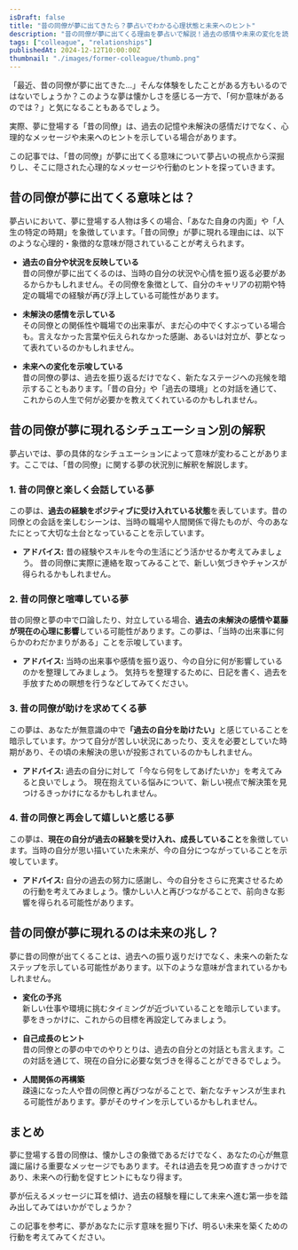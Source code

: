 ```yaml
---
isDraft: false
title: "昔の同僚が夢に出てきたら？夢占いでわかる心理状態と未来へのヒント"
description: "昔の同僚が夢に出てくる理由を夢占いで解説！過去の感情や未来の変化を読み解く心理的なメッセージと具体的な行動のヒントをご紹介します。"
tags: ["colleague", "relationships"]
publishedAt: 2024-12-12T10:00:00Z
thumbnail: "./images/former-colleague/thumb.png"
---
```


「最近、昔の同僚が夢に出てきた…」そんな体験をしたことがある方もいるのではないでしょうか？このような夢は懐かしさを感じる一方で、「何か意味があるのでは？」と気になることもあるでしょう。

実際、夢に登場する「昔の同僚」は、過去の記憶や未解決の感情だけでなく、心理的なメッセージや未来へのヒントを示している場合があります。

この記事では、「昔の同僚」が夢に出てくる意味について夢占いの視点から深掘りし、そこに隠された心理的なメッセージや行動のヒントを探っていきます。

<TableOfContents />

## 昔の同僚が夢に出てくる意味とは？

夢占いにおいて、夢に登場する人物は多くの場合、「あなた自身の内面」や「人生の特定の時期」を象徴しています。「昔の同僚」が夢に現れる理由には、以下のような心理的・象徴的な意味が隠されていることが考えられます。

- <strong>過去の自分や状況を反映している</strong>
  <br />
  昔の同僚が夢に出てくるのは、当時の自分の状況や心情を振り返る必要があるからかもしれません。その同僚を象徴として、自分のキャリアの初期や特定の職場での経験が再び浮上している可能性があります。

- <strong>未解決の感情を示している</strong>
  <br />
  その同僚との関係性や職場での出来事が、まだ心の中でくすぶっている場合も。言えなかった言葉や伝えられなかった感謝、あるいは対立が、夢となって表れているのかもしれません。

- <strong>未来への変化を示唆している</strong>
  <br />
  昔の同僚の夢は、過去を振り返るだけでなく、新たなステージへの兆候を暗示することもあります。「昔の自分」や「過去の環境」との対話を通じて、これからの人生で何が必要かを教えてくれているのかもしれません。

## 昔の同僚が夢に現れるシチュエーション別の解釈

夢占いでは、夢の具体的なシチュエーションによって意味が変わることがあります。ここでは、「昔の同僚」に関する夢の状況別に解釈を解説します。

### 1. <strong>昔の同僚と楽しく会話している夢</strong>

この夢は、<strong>過去の経験をポジティブに受け入れている状態</strong>を表しています。昔の同僚との会話を楽しむシーンは、当時の職場や人間関係で得たものが、今のあなたにとって大切な土台となっていることを示しています。

- <strong>アドバイス:</strong> 昔の経験やスキルを今の生活にどう活かせるか考えてみましょう。
  昔の同僚に実際に連絡を取ってみることで、新しい気づきやチャンスが得られるかもしれません。

### 2. <strong>昔の同僚と喧嘩している夢</strong>

昔の同僚と夢の中で口論したり、対立している場合、<strong>過去の未解決の感情や葛藤が現在の心理に影響</strong>している可能性があります。この夢は、「当時の出来事に何らかのわだかまりがある」ことを示唆しています。

- <strong>アドバイス:</strong> 当時の出来事や感情を振り返り、今の自分に何が影響しているのかを整理してみましょう。
  気持ちを整理するために、日記を書く、過去を手放すための瞑想を行うなどしてみてください。

### 3. <strong>昔の同僚が助けを求めてくる夢</strong>

この夢は、あなたが無意識の中で<strong>「過去の自分を助けたい」</strong>と感じていることを暗示しています。かつて自分が苦しい状況にあったり、支えを必要としていた時期があり、その頃の未解決の思いが投影されているのかもしれません。

- <strong>アドバイス:</strong> 過去の自分に対して「今なら何をしてあげたいか」を考えてみると良いでしょう。
  現在抱えている悩みについて、新しい視点で解決策を見つけるきっかけになるかもしれません。

### 4. <strong>昔の同僚と再会して嬉しいと感じる夢</strong>

この夢は、<strong>現在の自分が過去の経験を受け入れ、成長していること</strong>を象徴しています。当時の自分が思い描いていた未来が、今の自分につながっていることを示唆しています。

- <strong>アドバイス:</strong> 自分の過去の努力に感謝し、今の自分をさらに充実させるための行動を考えてみましょう。懐かしい人と再びつながることで、前向きな影響を得られる可能性があります。

## 昔の同僚が夢に現れるのは未来の兆し？

夢に昔の同僚が出てくることは、過去への振り返りだけでなく、未来への新たなステップを示している可能性があります。以下のような意味が含まれているかもしれません。

- <strong>変化の予兆</strong>
  <br />
  新しい仕事や環境に挑むタイミングが近づいていることを暗示しています。夢をきっかけに、これからの目標を再設定してみましょう。

- <strong>自己成長のヒント</strong>
  <br />
  昔の同僚との夢の中でのやりとりは、過去の自分との対話とも言えます。この対話を通じて、現在の自分に必要な気づきを得ることができるでしょう。

- <strong>人間関係の再構築</strong>
  <br />
  疎遠になった人や昔の同僚と再びつながることで、新たなチャンスが生まれる可能性があります。夢がそのサインを示しているかもしれません。

## まとめ

夢に登場する昔の同僚は、懐かしさの象徴であるだけでなく、あなたの心が無意識に届ける重要なメッセージでもあります。それは過去を見つめ直すきっかけであり、未来への行動を促すヒントにもなり得ます。

夢が伝えるメッセージに耳を傾け、過去の経験を糧にして未来へ進む第一歩を踏み出してみてはいかがでしょうか？

この記事を参考に、夢があなたに示す意味を掘り下げ、明るい未来を築くための行動を考えてみてください。
